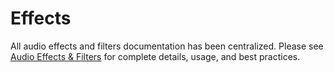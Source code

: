 # Effects

All audio effects and filters documentation has been centralized. Please see [Audio Effects & Filters](./filters.mdx) for complete details, usage, and best practices.